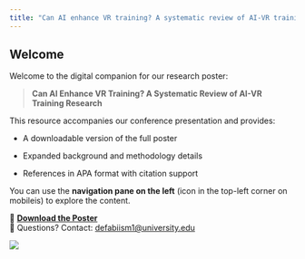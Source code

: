 ```yaml
---
title: "Can AI enhance VR training? A systematic review of AI-VR training research."
---
```


## Welcome

Welcome to the digital companion for our research poster:

> **Can AI Enhance VR Training? A Systematic Review of AI-VR Training Research**

This resource accompanies our conference presentation and provides:

-   A downloadable version of the full poster

-   Expanded background and methodology details

-   References in APA format with citation support

You can use the **navigation pane on the left** (icon in the top-left corner on mobileis) to explore the content.

🧾 [**Download the Poster**](../images/poster_logo_center2.pdf)\
📧 Questions? Contact: [defabiism1\@university.edu](mailto:defabiism1@montclair.edu)

![](images/poster_logo_center2.png)
